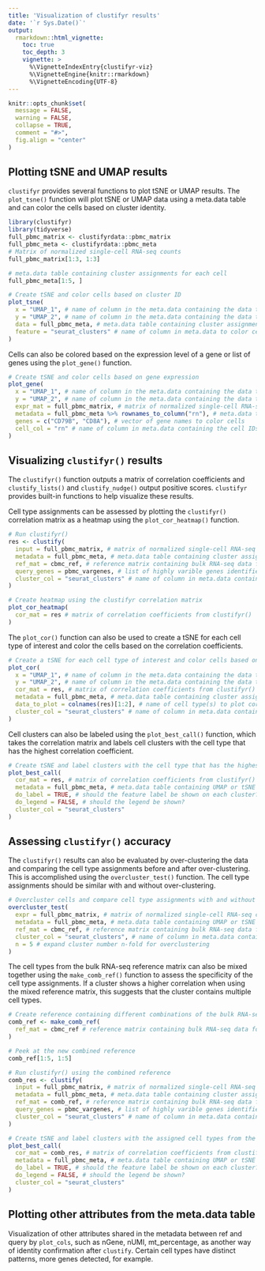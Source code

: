 ```yaml
---
title: 'Visualization of clustifyr results'
date: '`r Sys.Date()`'
output:
  rmarkdown::html_vignette:
    toc: true
    toc_depth: 3
    vignette: >
      %\VignetteIndexEntry{clustifyr-viz}
      %\VignetteEngine{knitr::rmarkdown}
      %\VignetteEncoding{UTF-8}
---
```


```r
knitr::opts_chunk$set(
  message = FALSE,
  warning = FALSE,
  collapse = TRUE,
  comment = "#>",
  fig.align = "center"
)
```

## Plotting tSNE and UMAP results

`clustifyr` provides several functions to plot tSNE or UMAP results. The `plot_tsne()` function will plot tSNE or UMAP data using a meta.data table and can color the cells based on cluster identity.

```r
library(clustifyr)
library(tidyverse)
full_pbmc_matrix <- clustifyrdata::pbmc_matrix
full_pbmc_meta <- clustifyrdata::pbmc_meta
# Matrix of normalized single-cell RNA-seq counts
full_pbmc_matrix[1:3, 1:3]

# meta.data table containing cluster assignments for each cell
full_pbmc_meta[1:5, ]

# Create tSNE and color cells based on cluster ID
plot_tsne(
  x = "UMAP_1", # name of column in the meta.data containing the data to plot on x-axis
  y = "UMAP_2", # name of column in the meta.data containing the data to plot on y-axis
  data = full_pbmc_meta, # meta.data table containing cluster assignments for each cell
  feature = "seurat_clusters" # name of column in meta.data to color cells by
)
```

Cells can also be colored based on the expression level of a gene or list of genes using the `plot_gene()` function.   

```r
# Create tSNE and color cells based on gene expression
plot_gene(
  x = "UMAP_1", # name of column in the meta.data containing the data to plot on x-axis
  y = "UMAP_2", # name of column in the meta.data containing the data to plot on y-axis
  expr_mat = full_pbmc_matrix, # matrix of normalized single-cell RNA-seq counts
  metadata = full_pbmc_meta %>% rownames_to_column("rn"), # meta.data table containing cluster assignments for each cell
  genes = c("CD79B", "CD8A"), # vector of gene names to color cells
  cell_col = "rn" # name of column in meta.data containing the cell IDs
)
```

## Visualizing `clustifyr()` results

The `clustifyr()` function outputs a matrix of correlation coefficients and `clustify_lists()` and `clustify_nudge()` output positive scores. `clustifyr` provides built-in functions to help visualize these results.

Cell type assignments can be assessed by plotting the `clustifyr()` correlation matrix as a heatmap using the `plot_cor_heatmap()` function.

```r
# Run clustifyr()
res <- clustify(
  input = full_pbmc_matrix, # matrix of normalized single-cell RNA-seq counts
  metadata = full_pbmc_meta, # meta.data table containing cluster assignments for each cell
  ref_mat = cbmc_ref, # reference matrix containing bulk RNA-seq data for each cell type
  query_genes = pbmc_vargenes, # list of highly varible genes identified with Seurat
  cluster_col = "seurat_clusters" # name of column in meta.data containing cell clusters
)

# Create heatmap using the clustifyr correlation matrix
plot_cor_heatmap(
  cor_mat = res # matrix of correlation coefficients from clustifyr()
)
```

The `plot_cor()` function can also be used to create a tSNE for each cell type of interest and color the cells based on the correlation coefficients.

```r
# Create a tSNE for each cell type of interest and color cells based on correlation coefficients
plot_cor(
  x = "UMAP_1", # name of column in the meta.data containing the data to plot on x-axis
  y = "UMAP_2", # name of column in the meta.data containing the data to plot on y-axis
  cor_mat = res, # matrix of correlation coefficients from clustifyr()
  metadata = full_pbmc_meta, # meta.data table containing cluster assignments for each cell
  data_to_plot = colnames(res)[1:2], # name of cell type(s) to plot correlation coefficients
  cluster_col = "seurat_clusters" # name of column in meta.data containing cell clusters
)
```

Cell clusters can also be labeled using the `plot_best_call()` function, which takes the correlation matrix and labels cell clusters with the cell type that has the highest correlation coefficient.

```r
# Create tSNE and label clusters with the cell type that has the highest correlation coefficient
plot_best_call(
  cor_mat = res, # matrix of correlation coefficients from clustifyr()
  metadata = full_pbmc_meta, # meta.data table containing UMAP or tSNE data
  do_label = TRUE, # should the feature label be shown on each cluster?
  do_legend = FALSE, # should the legend be shown?
  cluster_col = "seurat_clusters"
)
```

## Assessing `clustifyr()` accuracy

The `clustifyr()` results can also be evaluated by over-clustering the data and comparing the cell type assignments before and after over-clustering. This is accomplished using the `overcluster_test()` function. The cell type assignments should be similar with and without over-clustering.

```r
# Overcluster cells and compare cell type assignments with and without over-clustering
overcluster_test(
  expr = full_pbmc_matrix, # matrix of normalized single-cell RNA-seq counts
  metadata = full_pbmc_meta, # meta.data table containing UMAP or tSNE data
  ref_mat = cbmc_ref, # reference matrix containing bulk RNA-seq data for each cell type
  cluster_col = "seurat_clusters", # name of column in meta.data containing cell clusters
  n = 5 # expand cluster number n-fold for overclustering
)
```

The cell types from the bulk RNA-seq reference matrix can also be mixed together using the `make_comb_ref()` function to assess the specificity of the cell type assignments. If a cluster shows a higher correlation when using the mixed reference matrix, this suggests that the cluster contains multiple cell types.

```r
# Create reference containing different combinations of the bulk RNA-seq data
comb_ref <- make_comb_ref(
  ref_mat = cbmc_ref # reference matrix containing bulk RNA-seq data for each cell type
)

# Peek at the new combined reference
comb_ref[1:5, 1:5]

# Run clustifyr() using the combined reference
comb_res <- clustify(
  input = full_pbmc_matrix, # matrix of normalized single-cell RNA-seq counts
  metadata = full_pbmc_meta, # meta.data table containing cluster assignments for each cell
  ref_mat = comb_ref, # reference matrix containing bulk RNA-seq data for each cell type
  query_genes = pbmc_vargenes, # list of highly varible genes identified with Seurat
  cluster_col = "seurat_clusters" # name of column in meta.data containing cell clusters
)

# Create tSNE and label clusters with the assigned cell types from the combined reference
plot_best_call(
  cor_mat = comb_res, # matrix of correlation coefficients from clustifyr()
  metadata = full_pbmc_meta, # meta.data table containing UMAP or tSNE data
  do_label = TRUE, # should the feature label be shown on each cluster?
  do_legend = FALSE, # should the legend be shown?
  cluster_col = "seurat_clusters"
)
```

## Plotting other attributes from the meta.data table 

Visualization of other attributes shared in the metadata between ref and query by `plot_cols`, such as nGene, nUMI, mt_percentage, as another way of identity confirmation after `clustify`. Certain cell types have distinct patterns, more genes detected, for example.




